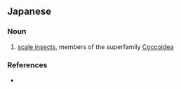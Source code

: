 ==Japanese==
{{ja-kanjitab|かい|から|k2=がら|むし|yomi=kun}}

===Noun===
{{ja-noun|かいがらむし|カイガラムシ}}

# [[scale insect]]s, members of the superfamily [[Coccoidea]]

===References===
* {{R:Shogakukan}}